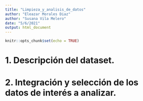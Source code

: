 ```yaml
---
title: "Limpieza_y_analisis_de_datos"
author: "Eleazar Morales Diaz"
author: "Susana Vila Melero"
date: "5/6/2021"
output: html_document
---
```


```r
knitr::opts_chunk$set(echo = TRUE)
```

# 1. Descripción del dataset.

# 2. Integración y selección de los datos de interés a analizar.